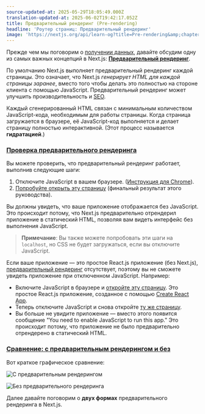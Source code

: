 ```yaml
---
source-updated-at: 2025-05-29T18:05:49.000Z
translation-updated-at: 2025-06-02T19:42:17.052Z
title: Предварительный рендеринг (Pre-rendering)
headline: 'Роутер страниц: Предварительный рендеринг'
image: 'https://nextjs.org/api/learn-og?title=Pre-rendering&amp;chapter=22'
---
```


Прежде чем мы поговорим о [получении данных](/docs/basic-features/data-fetching), давайте обсудим одну из самых важных концепций в Next.js: [**Предварительный рендеринг**](/docs/basic-features/pages#pre-rendering).

По умолчанию Next.js выполняет предварительный рендеринг каждой страницы. Это означает, что Next.js _генерирует HTML для каждой страницы заранее_, вместо того чтобы делать это полностью на стороне клиента с помощью JavaScript. Предварительный рендеринг может улучшить производительность и [SEO](https://ru.wikipedia.org/wiki/Поисковая_оптимизация).

Каждый сгенерированный HTML связан с минимальным количеством JavaScript-кода, необходимым для работы страницы. Когда страница загружается в браузере, её JavaScript-код выполняется и делает страницу полностью интерактивной. (Этот процесс называется **гидратацией**.)

### [Проверка предварительного рендеринга](#check-that-pre-rendering-is-happening)

Вы можете проверить, что предварительный рендеринг работает, выполнив следующие шаги:

1. Отключите JavaScript в вашем браузере. ([Инструкция для Chrome](https://developer.chrome.com/docs/devtools/javascript/disable/)).
2. [Попробуйте открыть эту страницу](https://next-learn-starter.vercel.app/) (финальный результат этого руководства).

Вы должны увидеть, что ваше приложение отображается без JavaScript. Это происходит потому, что Next.js предварительно отрендерил приложение в статический HTML, позволяя вам видеть интерфейс без выполнения JavaScript.

> **Примечание**: Вы также можете попробовать эти шаги на `localhost`, но CSS не будет загружаться, если вы отключите JavaScript.

Если ваше приложение — это простое React.js приложение (без Next.js), [предварительный рендеринг](/docs/basic-features/pages#pre-rendering) отсутствует, поэтому вы не сможете увидеть приложение при отключенном JavaScript. Например:

* Включите JavaScript в браузере и [откройте эту страницу](https://create-react-template.vercel.app/). Это простое React.js приложение, созданное с помощью [Create React App](https://create-react-app.dev/).
* Теперь отключите JavaScript и снова откройте [ту же страницу](https://create-react-template.vercel.app/).
* Вы больше не увидите приложение — вместо этого появится сообщение "You need to enable JavaScript to run this app." Это происходит потому, что приложение не было предварительно отрендерено в статический HTML.

### [Сравнение: с предварительным рендерингом и без](#summary-pre-rendering-vs-no-pre-rendering)

Вот краткое графическое сравнение:

![С предварительным рендерингом](https://h8DxKfmAPhn8O0p3.public.blob.vercel-storage.com/learn/pages-router/data-fetching/pre-rendering.png)

![Без предварительного рендеринга](https://h8DxKfmAPhn8O0p3.public.blob.vercel-storage.com/learn/pages-router/data-fetching/no-pre-rendering.png)

Далее давайте поговорим о **двух формах** предварительного рендеринга в Next.js.